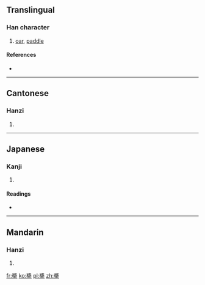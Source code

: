 {{also|桨}}
==Translingual==

===Han character===
{{Han char|rn=75|rad=木|as=11|sn=15|four=2790<sub>4</sub>|canj=女戈木 (VID), X女戈木 (XVID)}}

# [[oar]], [[paddle]]

====References====
* {{Han ref|kx=0547.210|dkj=15378|dj=0935.180|hdz=21285.100|uh=69F3|ud=27123|bh=BCD5|bd=48341}}

----

==Cantonese==

===Hanzi===
{{yue-hanzi|jyut=|y=jeung2|sim=桨}}

# {{defn|lang=yue|sort=木11}}

----

==Japanese==

===Kanji===
{{ja-kanji|grade=|rs=木11}}

# {{defn|lang=ja|sort=木11}}

====Readings====
* {{ja-readings|on=[[しょう]] (shō), [[そう]] (sō)|kun=[[かじ]] (kaji)}}

----

==Mandarin==

===Hanzi===
{{cmn-hanzi|sim=桨|pin=[[jiǎng]] ([[jiang3]])|wg=chiang<sup>3</sup>}}

# {{defn|lang=cmn|sort=木11}}

[[fr:槳]]
[[ko:槳]]
[[pl:槳]]
[[zh:槳]]